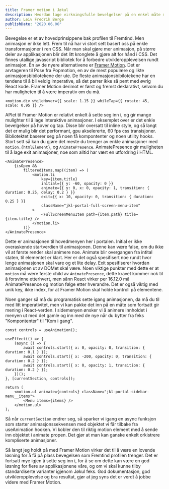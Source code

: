 ```yaml
---
title: Framer motion i Jøkul
description: Hvordan lage virkningsfulle bevelgelser på en enkel måte med Jøkul og Framer motion
author: Leiv Fredrik Berge
publishDate: "2020.06.06"
---
```


Bevegelse er et av hovedprinsippene bak profilen til Fremtind. Men animasjon er ikke lett. Frem til nå har vi stort sett basert oss på enkle transformasjoner i ren CSS.
Når man skal gjøre mer animasjon, på større deler av applikasjonen blir det litt kronglete å gjøre alt for hånd i CSS. Det finnes utallige javascript bibliotek for å forbedre utvikleropplevelsen rundt animasjon.
En av de nyere alternativene er [Framer Motion](https://www.framer.com/motion/). Det er arvtageren til Pose fra Popmotion, en av de mest populære og likte animasjonsbibilotekene der ute. De fleste animasjonsbibilotekene har en tendens til
å bli veldig imperative, så det parrer ikke så pent med øvrig React kode. Framer Motion derimot er først og fremst deklarativt, selvom du har muligheten til å være imperativ om du må.


<Example />

```tsx
<motion.div whileHover={{ scale: 1.15 }} whileTap={{ rotate: 45, scale: 0.95 }} />
```

APIet til Framer Motion er relativt enkelt å sette seg inn i, og gir mange mulighter til å lage interaktive animasjoner. I eksemplet over er det enkle bevelgelser på hover og tap.
Disse blir oversatt til inline style, og så langt det er mulig blir det performant, gpu akselererte, 60 fps css transisjoner. Bibliotektet baserer seg på noen få kompontenter og noen utility hooks.
Stort sett så kan du gjøre det meste du trenger av enkle animasjoner med `motion.{htmlElement}`, og `AnimatePresence`. AnimatePresence gir muligheten til å lage exit animasjoner, noe som alltid har vært en
utfordring i HTML.

```tsx
<AnimatePresence>
    {isOpen &&
        filteredItems.map((item) => (
            <motion.li
                key={item.title}
                initial={{ y: -60, opacity: 0 }}
                animate={{ y: 0, x: 0, opacity: 1, transition: { duration: 0.25, delay: 0.2 } }}
                exit={{ x: 10, opacity: 0, transition: { duration: 0.25 } }}
                className="jkl-portal-full-screen-menu-item"
            >
                <FullScreenMenuItem path={item.path} title={item.title} />
            </motion.li>
        ))}
</AnimatePresence>
```

Dette er animasjonen til hovedmenyen her i portalen. Initial er ikke overaskende startverdien til animasjonen. Denne kan være false, om du ikke vil at første render skal animere noe.
Animate blir overgangen fra intital staten, til elementet er klart. Her er det også spesifisert noe rundt hvor lenge animasjonen skal vare og et lite delay. Exit spesifiserer hvordan
animasjonen ut av DOMet skal være. Noen viktige punkter med dette er at `motion` må være første child av `AnimatePresence`, dette kravet kommer nok til å forsvinne etterhvert, men
sånn React virker per 16.12.0 må AnimatePresence og motion følge etter hverandre. Det er også viktig med unik key, ikke index, for at Framer Motion skal holde kontroll på elementene.

Noen ganger så må du programatisk sette igang animasjonen, da må du til med litt imperativitet, men vi kan pakke det inn på en måte som fortsatt gir mening i React-verden. I sidemenyen ønsker vi
å animere innholdet i menyen ut med det gamle og inn med de nye når du bytter fra feks "Kompontenter" til "Kom i gang".

```tsx
const controls = useAnimation();

useEffect(() => {
    (async () => {
        await controls.start({ x: 0, opacity: 0, transition: { duration: 0.1 } });
        await controls.start({ x: -200, opacity: 0, transition: { duration: 0.2 } });
        await controls.start({ x: 0, opacity: 1, transition: { duration: 0.2 } });
    })();
}, [currentSection, controls]);

return (
    <motion.ul animate={controls} className="jkl-portal-sidebar-menu__items">
        <Menu items={items} />
    </motion.ul>
);
```

Så når `currentSection` endrer seg, så sparker vi igang en async funksjon som starter animasjonssekvensen med objektet vi får tilbake fra useAnimation hooken.
Vi kobler den til riktig motion element med å sende inn objektet i animate propen. Det gjør at man kan ganske enkelt orkistrere kompliserte animasjoner.

Så langt jeg holdt på med Framer Motion virker det til å være en lovende løsning for å få på plass bevegelsen som Fremtind profilen trenger. Det er fortsatt mye igjen å sette seg inn i,
for å se om dette kan være en god løsning for flere av applikasjonene våre, og om vi skal kunne tilby standardiserte varianter igjenom Jøkul feks. God dokumentasjon, god utvikleropplevelse
og bra resultat, gjør at jeg syns det er verdt å jobbe videre med Framer Motion.

